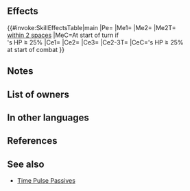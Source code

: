 {{Passive
|name=Gift of Guidance
|type=A
|exclusive=1
|canUseWeapon={{WeaponList|All}}
|canUseMove={{MoveList|All}}
|properties=random_owner
|1name=Gift of Guidance
|1tagid=SID_人に未来を授けし者
|1effect=Grants Atk/Def/Res+10.<br><br>At start of turn, if unit's HP ≥ 25%, grants Special cooldown count-2 to unit and grants Special cooldown count-1 to allies within 2 of spaces of unit, and also, if those allies are magic or staff allies, grants an additional Special cooldown count-1 to those allies.<br><br>At start of combat, if unit's HP ≥ 25%, neutralizes penalties on unit, inflicts Special cooldown charge -1 on foe per attack (only highest value applied; does not stack), and reduces the percentage of foe's non-Special "reduce damage by X%" skills by 50% during combat (excluding area-of-effect Specials).
|statModifiers1=0,10,0,10,10
|1cost=300
|1required=-
}}
==Effects==
{{#invoke:SkillEffectsTable|main
|Pe={{Eft|Stat Boosts|Atk/Def/Res|10}}
|Me1={{Eft|Reduce Cooldown|2}}
|Me2={{Eft|Reduce Cooldown|(2 if {{Tgt|Ally}} is {{Cwti|group=1|Magic,Staff}}<br>[[Magic]] '''or''' {{Wtp|Staff}}; else 1)}}
|Me2T={{Tgt|Allies}}<br>[[within 2 spaces]]
|MeC=At start of turn if<br>{{Tgt|Unit}}'s HP ≥ 25%
|Ce1={{Eft|Neutralize Penalties}}
|Ce2={{Eft|Guard}}
|Ce3={{Eft|Reduce Damage Reduction|50%}}
|Ce2-3T={{Tgt|Foe}}
|CeC={{Tgt|Unit}}'s HP ≥ 25%<br>at start of combat
}}

==Notes==
{{Start of turn Special modification}}
{{Penalty neutralization}}
{{CooldownChargeMinusNeutralization}}
{{Reduce Damage Reduction}}
==List of owners==
{{Skill Hero List}}
==In other languages==
{{OtherLanguages
|japanese=
|german=
|spanishEU=
|spanishLA=
|french=
|italian=
|chineseTW=
|portuguese=
}}
==References==
<references/>
==See also==
{{See also skills|cond=Description LIKE '%grants%additional special cooldown count%' AND Exclusive='1'}}
* [[Time Pulse Passives]]
{{Passives Navbox|A}}